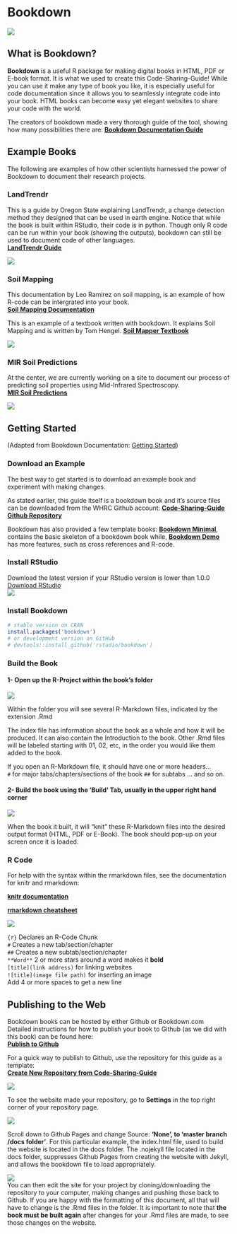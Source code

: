 # Bookdown
![](bookdwn_logo.png)

## What is Bookdown?
**Bookdown** is a useful R package for making digital books in HTML, PDF or E-book format. It is what we used to create this Code-Sharing-Guide! While you can use it make any type of book you like, it is especially useful for code documentation since it allows you to seamlessly integrate code into your book. HTML books can become easy yet elegant websites to share your code with the world.      

The creators of bookdown made a very thorough guide of the tool, showing how many possibilities there are: [**Bookdown Documentation Guide**]("https://bookdown.org/yihui/bookdown/")

## Example Books
The following are examples of how other scientists harnessed the power of Bookdown to document their research projects.

### LandTrendr {-}
This is a guide by Oregon State explaining LandTrendr, a change detection method they designed that can be used in earth engine. Notice that while the book is built within RStudio, their code is in python. Though only R code can be run within your book (showing the outputs), bookdown can still be used to document code of other languages.    
[**LandTrendr Guide**](https://emapr.github.io/LT-GEE/index.html)       

![](landtrendr.png)



### Soil Mapping {-}
This documentation by Leo Ramirez on soil mapping, is an example of how R-code 
can be intergrated into your book.    
[**Soil Mapping Documentation**](https://l-ramirez-lopez.github.io/VNIR_spectroscopy_for_robust_soil_mapping/)      

This is an example of a textbook written with bookdown. It explains Soil Mapping and is written by Tom Hengel.
[**Soil Mapper Textbook**](https://soilmapper.org/)       


![](hengel.png)

### MIR Soil Predictions {-}
At the center, we are currently working on a site to document our process of predicting soil properties using Mid-Infrared Spectroscopy.  
[**MIR Soil Predictions**](https://whrc.github.io/Soil-Predictions-MIR/index.html)       

![](soil-pic.png)

## Getting Started
(Adapted from Bookdown Documentation: [Getting Started](https://bookdown.org/yihui/bookdown/get-started.html))

### Download an Example {-}
The best way to get started is to download an example book and experiment with making changes.

As stated earlier, this guide itself is a bookdown book and it's source files can be downloaded from the WHRC Github account: [**Code-Sharing-Guide Github Repository**](https://github.com/whrc/Code-Sharing-Guide)

Bookdown has also provided a few template books:
[**Bookdown Minimal**](https://github.com/yihui/bookdown-minimal),
contains the basic skeleton of a bookdown book while,
[**Bookdown Demo**](https://github.com/rstudio/bookdown-demo) has more features, such as cross references and R-code.

### Install RStudio {-}
Download the latest version if your RStudio version is lower than 1.0.0    
[Download RStudio](https://rstudio.com/products/rstudio/download/)     
![](rstud_blue.png)   

### Install Bookdown {-}
```r
# stable version on CRAN
install.packages('bookdown')
# or development version on GitHub
# devtools::install_github('rstudio/bookdown')
```

### Build the Book {-}
#### 1- Open up the R-Project within the book's folder {-}

![](bkdwn_prj.png)    


Within the folder you will see several R-Markdown files, indicated by the extension .Rmd

The index file has information about the book as a whole and how it will be produced. It can also contain the Introduction to the book. Other .Rmd files will be labeled starting with 01, 02, etc, in the order you would like them added to the book. 

If you open an R-Markdown file, it should have one or more headers...      
`#` for major tabs/chapters/sections of the book
`##` for subtabs
... and so on.

     
#### 2- Build the book using the 'Build' Tab, usually in the upper right hand corner {-}
![](build.png)    

When the book it built, it will "knit" these R-Markdown files into the desired output format (HTML, PDF or E-Book). The book should pop-up on your screen once it is loaded.


### R Code {-}

For help with the syntax within the rmarkdown files, see the documentation for knitr and rmarkdown:      

[**knitr documentation**](https://yihui.org/knitr/options/#code-chunk)     

[**rmarkdown cheatsheet**](https://rstudio.com/wp-content/uploads/2015/02/rmarkdown-cheatsheet.pdf)    

![](rchunk.png)     

`{r}` Declares an R-Code Chunk     
`#` Creates a new tab/section/chapter     
`##` Creates a new subtab/section/chapter      
`**Word**` 2 or more stars around a word makes it **bold**     
`[title](link address)` for linking websites     
`![title](image file path)` for inserting an image     
Add 4 or more spaces to get a new line

## Publishing to the Web
Bookdown books can be hosted by either Github or Bookdown.com      
Detailed instructions for how to publish your book to Github (as we did with this book) can be found here:      
[**Publish to Github**](https://bookdown.org/yihui/bookdown/github.html)     

For a quick way to publish to Github, use the repository for this guide as a template:     
[**Create New Repository from Code-Sharing-Guide**](https://github.com/whrc/Code-Sharing-Guide/generate)     

![](temp.png)     

To see the website made your repository, go to **Settings** in the top right corner of your repository page.     

![](set.png)        

Scroll down to Github Pages and change Source: **'None', to 'master branch /docs folder'**. For this particular example, the index.html file, used to build the website is located in the docs folder. The .nojekyll file located in the docs folder, suppresses Github Pages from creating the website with Jekyll, and allows the bookdown file to load appropriately. 

![](gp.png)      
You can then edit the site for your project by cloning/downloading the repository to your computer, making changes and pushing those back to Github. If you are happy with the formatting of this document, all that will have to change is the .Rmd files in the folder. It is important to note that **the book must be built again** after changes for your .Rmd files are made, to see those changes on the website. 




